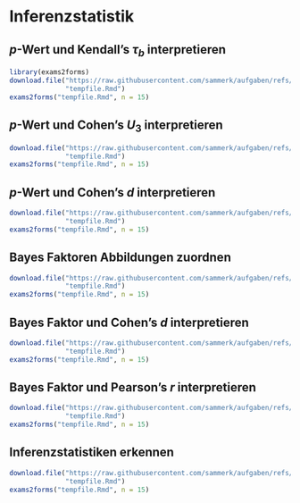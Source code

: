 # Inferenzstatistik
## $p$-Wert und Kendall's $\tau_b$ interpretieren
```r
library(exams2forms)
download.file("https://raw.githubusercontent.com/sammerk/aufgaben/refs/heads/master/inferenzstatistik/interpretation-taub-p/exams/interpretation-taub-p.Rmd",
              "tempfile.Rmd")
exams2forms("tempfile.Rmd", n = 15)
```

## $p$-Wert und Cohen's $U_3$ interpretieren
```r
download.file("https://raw.githubusercontent.com/sammerk/aufgaben/refs/heads/master/inferenzstatistik/interpretation-u3-p/exams/interpretation-u3-p.Rmd",
              "tempfile.Rmd")
exams2forms("tempfile.Rmd", n = 15)
```


## $p$-Wert und Cohen's $d$ interpretieren
```r
download.file("https://raw.githubusercontent.com/sammerk/aufgaben/refs/heads/master/inferenzstatistik/interpretation-cohen-d-p/exams/interpretation-cohen-d-p.Rmd",
              "tempfile.Rmd")
exams2forms("tempfile.Rmd", n = 15)
```

## Bayes Faktoren Abbildungen zuordnen
```r
download.file("https://raw.githubusercontent.com/sammerk/aufgaben/refs/heads/master/inferenzstatistik/bf-abbildung-zuordnen/exams/bf-abbildung-zuordnen.Rmd",
              "tempfile.Rmd")
exams2forms("tempfile.Rmd", n = 15)
```

## Bayes Faktor und Cohen's $d$ interpretieren
```r
download.file("https://raw.githubusercontent.com/sammerk/aufgaben/refs/heads/master/inferenzstatistik/interpretation-cohen-d-bf/exams/interpretation-cohen-d-bf.Rmd",
              "tempfile.Rmd")
exams2forms("tempfile.Rmd", n = 15)
```

## Bayes Faktor und Pearson's $r$ interpretieren
```r
download.file("https://raw.githubusercontent.com/sammerk/aufgaben/refs/heads/master/inferenzstatistik/interpretation-r-bf/exams/interpretation-r-bf.Rmd",
              "tempfile.Rmd")
exams2forms("tempfile.Rmd", n = 15)
```

## Inferenzstatistiken erkennen
```r
download.file("https://raw.githubusercontent.com/sammerk/aufgaben/refs/heads/master/inferenzstatistik/welche-koeffizienten-sind-inferenzstatistiken/exams/welche-koeffizienten-sind-inferenzstatistiken.Rmd",
              "tempfile.Rmd")
exams2forms("tempfile.Rmd", n = 15)
```

